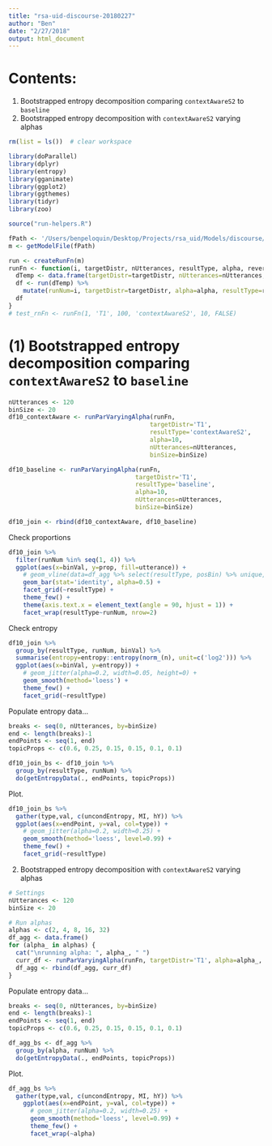 ```yaml
---
title: "rsa-uid-discourse-20180227"
author: "Ben"
date: "2/27/2018"
output: html_document
---
```


# Contents:

(1) Bootstrapped entropy decomposition comparing `contextAwareS2` to `baseline`
(2) Bootstrapped entropy decomposition with `contextAwareS2` varying alphas

```r
rm(list = ls())  # clear workspace

library(doParallel)
library(dplyr)
library(entropy)
library(gganimate)
library(ggplot2)
library(ggthemes)
library(tidyr)
library(zoo)

source("run-helpers.R")
```

```r
fPath <- '/Users/benpeloquin/Desktop/Projects/rsa_uid/Models/discourse/rsa-uid-discourse-20180215.wppl'
m <- getModelFile(fPath)
```

```r
run <- createRunFn(m)
runFn <- function(i, targetDistr, nUtterances, resultType, alpha, reverseResults) {
  dTemp <- data.frame(targetDistr=targetDistr, nUtterances=nUtterances, resultType=resultType, alpha=alpha, reverseResults=reverseResults)
  df <- run(dTemp) %>%
    mutate(runNum=i, targetDistr=targetDistr, alpha=alpha, resultType=resultType, reverseResults=reverseResults)
  df
}
# test_rnFn <- runFn(1, 'T1', 100, 'contextAwareS2', 10, FALSE)
```

# (1) Bootstrapped entropy decomposition comparing `contextAwareS2` to `baseline`
```r
nUtterances <- 120
binSize <- 20
df10_contextAware <- runParVaryingAlpha(runFn,
                                       targetDistr='T1',
                                       resultType='contextAwareS2',
                                       alpha=10, 
                                       nUtterances=nUtterances, 
                                       binSize=binSize)

df10_baseline <- runParVaryingAlpha(runFn,
                                   targetDistr='T1', 
                                   resultType='baseline',
                                   alpha=10, 
                                   nUtterances=nUtterances, 
                                   binSize=binSize)
```

```r
df10_join <- rbind(df10_contextAware, df10_baseline)
```


Check proportions
```r
df10_join %>%
  filter(runNum %in% seq(1, 4)) %>%
  ggplot(aes(x=binVal, y=prop, fill=utterance)) +
    # geom_vline(data=df_agg %>% select(resultType, posBin) %>% unique, aes(xintercept=posBin), lty=2) +
    geom_bar(stat='identity', alpha=0.5) +
    facet_grid(~resultType) +
    theme_few() +
    theme(axis.text.x = element_text(angle = 90, hjust = 1)) +
    facet_wrap(resultType~runNum, nrow=2)
```

Check entropy
```r
df10_join %>%
  group_by(resultType, runNum, binVal) %>%
  summarise(entropy=entropy::entropy(norm_(n), unit=c('log2'))) %>%
  ggplot(aes(x=binVal, y=entropy)) +
    # geom_jitter(alpha=0.2, width=0.05, height=0) +
    geom_smooth(method='loess') +
    theme_few() +
    facet_grid(~resultType)
```

Populate entropy data...
```r
breaks <- seq(0, nUtterances, by=binSize)
end <- length(breaks)-1
endPoints <- seq(1, end)
topicProps <- c(0.6, 0.25, 0.15, 0.15, 0.1, 0.1)

df10_join_bs <- df10_join %>%
  group_by(resultType, runNum) %>%
  do(getEntropyData(., endPoints, topicProps))
```

Plot.
```r
df10_join_bs %>%
  gather(type,val, c(uncondEntropy, MI, hY)) %>%
  ggplot(aes(x=endPoint, y=val, col=type)) +
    # geom_jitter(alpha=0.2, width=0.25) +
    geom_smooth(method='loess', level=0.99) +
    theme_few() +
    facet_grid(~resultType)
```

(2) Bootstrapped entropy decomposition with `contextAwareS2` varying alphas
```r
# Settings
nUtterances <- 120
binSize <- 20

# Run alphas
alphas <- c(2, 4, 8, 16, 32)
df_agg <- data.frame()
for (alpha_ in alphas) {
  cat("\nrunning alpha: ", alpha_, " ")
  curr_df <- runParVaryingAlpha(runFn, targetDistr='T1', alpha=alpha_, nUtterances=nUtterances, binSize=binSize)
  df_agg <- rbind(df_agg, curr_df)
}
```

Populate entropy data...
```r
breaks <- seq(0, nUtterances, by=binSize)
end <- length(breaks)-1
endPoints <- seq(1, end)
topicProps <- c(0.6, 0.25, 0.15, 0.15, 0.1, 0.1)

df_agg_bs <- df_agg %>%
  group_by(alpha, runNum) %>%
  do(getEntropyData(., endPoints, topicProps))
```

Plot.
```r
df_agg_bs %>%
  gather(type,val, c(uncondEntropy, MI, hY)) %>%
    ggplot(aes(x=endPoint, y=val, col=type)) +
      # geom_jitter(alpha=0.2, width=0.25) +
      geom_smooth(method='loess', level=0.99) +
      theme_few() +
      facet_wrap(~alpha)
```
